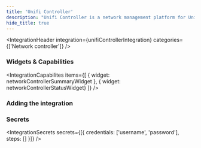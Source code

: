 ```yaml
---
title: 'Unifi Controller'
description: "Unifi Controller is a network management platform for Unifi devices."
hide_title: true
---
```




<IntegrationHeader
  integration={unifiControllerIntegration}
  categories={['Network controller']}
/>

### Widgets & Capabilities
<IntegrationCapabilites
    items={[
        { widget: networkControllerSummaryWidget },
        { widget: networkControllerStatusWidget}
    ]}
/>

### Adding the integration
<AddingIntegration />

### Secrets
<IntegrationSecrets secrets={[{
    credentials: ['username', 'password'],
    steps: []
}]} />